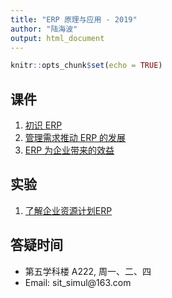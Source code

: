 ```yaml
---
title: "ERP 原理与应用 - 2019"
author: "陆海波"
output: html_document
---
```


```r
knitr::opts_chunk$set(echo = TRUE)
```

## 课件

1. [初识 ERP](chapter1/index.html)
2. [管理需求推动 ERP 的发展](chapter2/index.html)
3. [ERP 为企业带来的效益](chapter3/index.html)

## 实验

1. [了解企业资源计划ERP](实验1--了解企业资源计划ERP.doc)

## 答疑时间

- 第五学科楼 A222, 周一、二、四
- Email: sit_simul@163.com